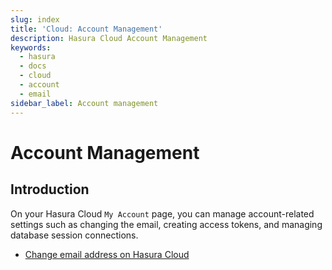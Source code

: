 ```yaml
---
slug: index
title: 'Cloud: Account Management'
description: Hasura Cloud Account Management
keywords:
  - hasura
  - docs
  - cloud
  - account
  - email
sidebar_label: Account management
---
```



# <AccountManagement /> Account Management

<ProductBadge free standard pro ee />

## Introduction

On your Hasura Cloud `My Account` page, you can manage account-related settings such as changing the email, creating
access tokens, and managing database session connections.

- [Change email address on Hasura Cloud](/hasura-cloud/account-management/email-change.mdx)
